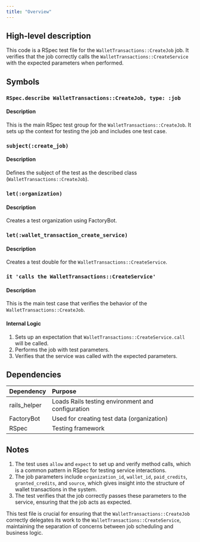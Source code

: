 ```yaml
---
title: "Overview"
---
```


## High-level description
This code is a RSpec test file for the `WalletTransactions::CreateJob` job. It verifies that the job correctly calls the `WalletTransactions::CreateService` with the expected parameters when performed.

## Symbols

### `RSpec.describe WalletTransactions::CreateJob, type: :job`
#### Description
This is the main RSpec test group for the `WalletTransactions::CreateJob`. It sets up the context for testing the job and includes one test case.

### `subject(:create_job)`
#### Description
Defines the subject of the test as the described class (`WalletTransactions::CreateJob`).

### `let(:organization)`
#### Description
Creates a test organization using FactoryBot.

### `let(:wallet_transaction_create_service)`
#### Description
Creates a test double for the `WalletTransactions::CreateService`.

### `it 'calls the WalletTransactions::CreateService'`
#### Description
This is the main test case that verifies the behavior of the `WalletTransactions::CreateJob`.

#### Internal Logic
1. Sets up an expectation that `WalletTransactions::CreateService.call` will be called.
2. Performs the job with test parameters.
3. Verifies that the service was called with the expected parameters.

## Dependencies
| Dependency | Purpose |
|:-----------|:--------|
| rails_helper | Loads Rails testing environment and configuration |
| FactoryBot | Used for creating test data (organization) |
| RSpec | Testing framework |

## Notes
1. The test uses `allow` and `expect` to set up and verify method calls, which is a common pattern in RSpec for testing service interactions.
2. The job parameters include `organization_id`, `wallet_id`, `paid_credits`, `granted_credits`, and `source`, which gives insight into the structure of wallet transactions in the system.
3. The test verifies that the job correctly passes these parameters to the service, ensuring that the job acts as expected.

This test file is crucial for ensuring that the `WalletTransactions::CreateJob` correctly delegates its work to the `WalletTransactions::CreateService`, maintaining the separation of concerns between job scheduling and business logic.